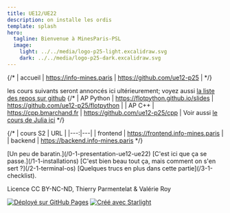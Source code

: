 ```yaml
---
title: UE12/UE22
description: on installe les ordis
template: splash
hero:
  tagline: Bienvenue à MinesParis-PSL
  image:
    light: ../../media/logo-p25-light.excalidraw.svg
    dark: ../../media/logo-p25-dark.excalidraw.svg
---
```




{/* | accueil | https://info-mines.paris | https://github.com/ue12-p25 | */}
<Card title="les supports de cours du S1" icon="open-book">
<CardGrid>
	<CourseLink title="Introduction"
		verbose="pour les installations et le béaba (ce cours-ci)"
		html="https://intro.info-mines.paris"
		github="https://github.com/ue12-p25/intro"
		icon="right-caret" />
	<CourseLink title="Le cours sur git"
		verbose="un outil totalement incontournable"
		html="https://git.info-mines.paris"
		github="https://github.com/ue12-p25/git"
		icon="seti:git" />
	<CourseLink title="Python numérique"
		verbose="un cours sur le traitement de données avec Python"
		html="https://numerique.info-mines.paris"
		github="https://github.com/ue12-p25/numerique"
		icon="seti:python" />
	<CourseLink title="Des exercices sur Python numérique"
		verbose="des exercices pratiques sur Python numérique"
		html="https://exos-numerique.info-mines.paris"
		github="https://github.com/flotpython/exos-ds"
		icon="seti:python" />
</CardGrid>

les cours suivants seront annoncés ici ultérieurement; voyez aussi
  <a href="https://github.com/orgs/ue12-p25/repositories" target="_">la liste des repos sur github</a>
{/*
| AP Python | https://flotpython.github.io/slides | https://github.com/ue12-p25/flotpython |
| AP C++ | https://cpp.bmarchand.fr | https://github.com/ue12-p25/cpp |
Voir aussi [le cours de Julia ici](https://drive.google.com/drive/folders/1qSmdWM2Ze34PsVjGvCzLY5-19RP3Z6AQ?usp=sharing)
*/}


{/* | cours S2 | URL |
|---:|---|
| frontend | https://frontend.info-mines.paris |
| backend | https://backend.info-mines.paris
 */}
</Card>







<Card title="et pour commencer...">

<CardGrid stagger>
	<Card title="introduction" icon="information">
		[Un peu de baratin.](/0-1-presentation-ue12-ue22)
	</Card>
	<Card title="les installations" icon="seti:config">
		[C'est ici que ça se passe.](/1-1-installations)
	</Card>
	<Card title="comment on se sert des outils" icon="seti:python">
		[C'est bien beau tout ça, mais comment on s'en sert&nbsp;?](/2-1-terminal-os)
	</Card>
	<Card title="compléments" icon="open-book">
		[Quelques trucs en plus dans cette partie](/3-1-checklist).
	</Card>
</CardGrid>
</Card>

Licence CC BY-NC-ND, Thierry Parmentelat & Valérie Roy

[![Déployé sur GitHub Pages](https://github.com/ue12-p25/intro/actions/workflows/astro-to-pages.yml/badge.svg)](https://github.com/ue12-p25/intro/actions/workflows/astro-to-pages.yml)
[![Créé avec Starlight](https://astro.badg.es/v2/built-with-starlight/tiny.svg)](https://starlight.astro.build)
